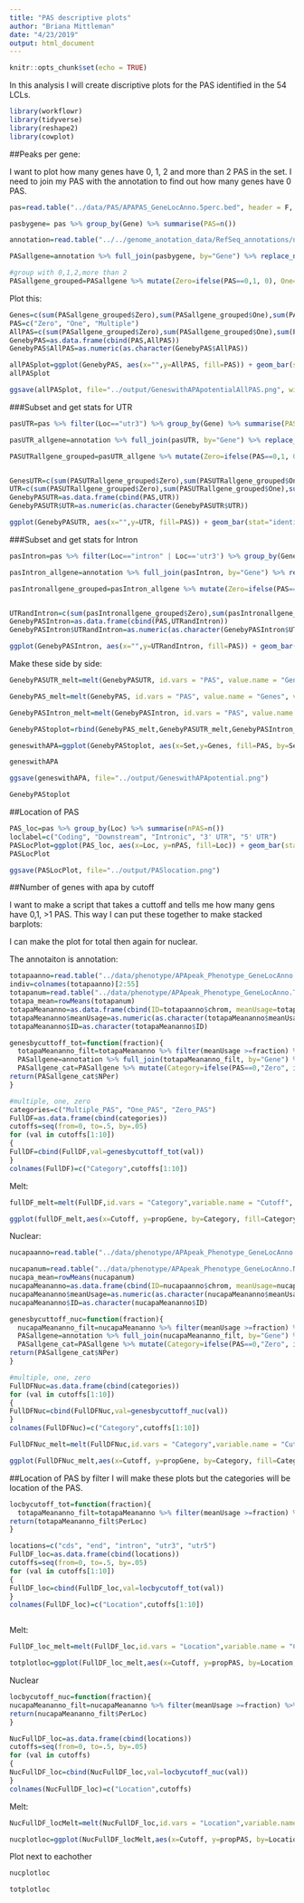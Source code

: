 ```yaml
---
title: "PAS descriptive plots"
author: "Briana Mittleman"
date: "4/23/2019"
output: html_document
---
```


```r
knitr::opts_chunk$set(echo = TRUE)
```

In this analysis I will create discriptive plots for the PAS identified in the 54 LCLs.  

```r
library(workflowr)
library(tidyverse)
library(reshape2)
library(cowplot)
```


##Peaks per gene: 

I want to plot how many genes have 0, 1, 2 and more than 2 PAS in the set. I need to join my PAS with the annotation to find out how many genes have 0 PAS.  

```r
pas=read.table("../data/PAS/APAPAS_GeneLocAnno.5perc.bed", header = F, stringsAsFactors = F, col.names = c("Chr", "start", "end", "PeakID", "score", "strand")) %>% separate(PeakID, into=c("peaknum", "geneAnno"), sep=":") %>% separate(geneAnno, into=c("Gene", "Loc"),sep="_")

pasbygene= pas %>% group_by(Gene) %>% summarise(PAS=n())

annotation=read.table("../../genome_anotation_data/RefSeq_annotations/ncbiRefSeq_FormatedallAnnotation.sort.bed", col.names = c("chr", "start", "end", "anno", "score", "strand")) %>% separate(anno, into=c("Loc", "Gene"),sep=":") %>% group_by(Gene) %>% summarise(annos=n()) %>% dplyr::select(Gene)

PASallgene=annotation %>% full_join(pasbygene, by="Gene") %>% replace_na(list(PAS=0)) 

#group with 0,1,2,more than 2
PASallgene_grouped=PASallgene %>% mutate(Zero=ifelse(PAS==0,1, 0), One=ifelse(PAS==1,1,0), Multiple=ifelse(PAS>1,1,0))

```


Plot this:  
```r
Genes=c(sum(PASallgene_grouped$Zero),sum(PASallgene_grouped$One),sum(PASallgene_grouped$Multiple))
PAS=c("Zero", "One", "Multiple")
AllPAS=c(sum(PASallgene_grouped$Zero),sum(PASallgene_grouped$One),sum(PASallgene_grouped$Multiple))
GenebyPAS=as.data.frame(cbind(PAS,AllPAS))
GenebyPAS$AllPAS=as.numeric(as.character(GenebyPAS$AllPAS))

allPASplot=ggplot(GenebyPAS, aes(x="",y=AllPAS, fill=PAS)) + geom_bar(stat="identity", width=.5) + scale_fill_brewer(palette="GnBu") + labs(title="Identified PAS per Gene", y="Genes",x="All Indentified PAS")
allPASplot

ggsave(allPASplot, file="../output/GeneswithAPApotentialAllPAS.png", width=3, height=5)
```

###Subset and get stats for UTR  

```r
pasUTR=pas %>% filter(Loc=="utr3") %>% group_by(Gene) %>% summarise(PAS=n())

pasUTR_allgene=annotation %>% full_join(pasUTR, by="Gene") %>% replace_na(list(PAS=0)) 

PASUTRallgene_grouped=pasUTR_allgene %>% mutate(Zero=ifelse(PAS==0,1, 0), One=ifelse(PAS==1,1,0), Multiple=ifelse(PAS>1,1,0))


GenesUTR=c(sum(PASUTRallgene_grouped$Zero),sum(PASUTRallgene_grouped$One),sum(PASUTRallgene_grouped$Multiple))
UTR=c(sum(PASUTRallgene_grouped$Zero),sum(PASUTRallgene_grouped$One),sum(PASUTRallgene_grouped$Multiple))
GenebyPASUTR=as.data.frame(cbind(PAS,UTR))
GenebyPASUTR$UTR=as.numeric(as.character(GenebyPASUTR$UTR))

ggplot(GenebyPASUTR, aes(x="",y=UTR, fill=PAS)) + geom_bar(stat="identity")

```



###Subset and get stats for Intron


```r
pasIntron=pas %>% filter(Loc=="intron" | Loc=='utr3') %>% group_by(Gene) %>% summarise(PAS=n())

pasIntron_allgene=annotation %>% full_join(pasIntron, by="Gene") %>% replace_na(list(PAS=0)) 

pasIntronallgene_grouped=pasIntron_allgene %>% mutate(Zero=ifelse(PAS==0,1, 0), One=ifelse(PAS==1,1,0), Multiple=ifelse(PAS>1,1,0))


UTRandIntron=c(sum(pasIntronallgene_grouped$Zero),sum(pasIntronallgene_grouped$One),sum(pasIntronallgene_grouped$Multiple))
GenebyPASIntron=as.data.frame(cbind(PAS,UTRandIntron))
GenebyPASIntron$UTRandIntron=as.numeric(as.character(GenebyPASIntron$UTRandIntron))

ggplot(GenebyPASIntron, aes(x="",y=UTRandIntron, fill=PAS)) + geom_bar(stat="identity")

```










Make these side by side:  

```r
GenebyPASUTR_melt=melt(GenebyPASUTR, id.vars = "PAS", value.name = "Genes", variable.name = "Set")

GenebyPAS_melt=melt(GenebyPAS, id.vars = "PAS", value.name = "Genes", variable.name = "Set")

GenebyPASIntron_melt=melt(GenebyPASIntron, id.vars = "PAS", value.name = "Genes", variable.name = "Set")

GenebyPAStoplot=rbind(GenebyPAS_melt,GenebyPASUTR_melt,GenebyPASIntron_melt)

geneswithAPA=ggplot(GenebyPAStoplot, aes(x=Set,y=Genes, fill=PAS, by=Set)) + geom_bar(stat="identity")+ scale_fill_brewer(palette="YlGnBu") + labs(title="Genes with APA poential")

geneswithAPA

```

```r
ggsave(geneswithAPA, file="../output/GeneswithAPApotential.png")
```

```r
GenebyPAStoplot
```

##Location of PAS

```r
PAS_loc=pas %>% group_by(Loc) %>% summarise(nPAS=n())
loclabel=c("Coding", "Downstream", "Intronic", "3' UTR", "5' UTR")
PASLocPlot=ggplot(PAS_loc, aes(x=Loc, y=nPAS, fill=Loc)) + geom_bar(stat="identity",width=.5)+ scale_fill_brewer(palette = "YlGnBu") + labs(x="Gene location", y="Number of identified PAS", title="Location distribution for identified PAS") + theme(legend.position = "none")+ scale_x_discrete(labels= loclabel)+theme(axis.text.x = element_text(angle = 90, hjust = 1))
PASLocPlot

ggsave(PASLocPlot, file="../output/PASlocation.png")

```
##Number of genes with apa by cutoff 

I want to make a script that takes a cuttoff and tells me how many gens have 0,1, >1 PAS. This way I can put these together to make stacked barplots:  

I can make the plot for total then again for nuclear. 

The annotaiton is annotation:  

```r


totapaanno=read.table("../data/phenotype/APApeak_Phenotype_GeneLocAnno.Total.fc",header = T,stringsAsFactors = F) 
indiv=colnames(totapaanno)[2:55]
totapanum=read.table("../data/phenotype/APApeak_Phenotype_GeneLocAnno.Total.CountsOnlyNumeric",header = F, col.names = indiv) 
totapa_mean=rowMeans(totapanum)
totapaMeananno=as.data.frame(cbind(ID=totapaanno$chrom, meanUsage=totapa_mean))
totapaMeananno$meanUsage=as.numeric(as.character(totapaMeananno$meanUsage))
totapaMeananno$ID=as.character(totapaMeananno$ID)
```


```r
genesbycuttoff_tot=function(fraction){
  totapaMeananno_filt=totapaMeananno %>% filter(meanUsage >=fraction) %>% separate(ID, into=c("chrom", "start","end", "peakID"),sep=":") %>% separate(peakID, into=c("Gene","loc", "strand", "peak"),sep="_") %>% group_by(Gene) %>% summarise(PAS=n())
  PASallgene=annotation %>% full_join(totapaMeananno_filt, by="Gene") %>% replace_na(list(PAS=0))
  PASallgene_cat=PASallgene %>% mutate(Category=ifelse(PAS==0,"Zero", ifelse(PAS==1, "One", "Multiple"))) %>% group_by(Category) %>% summarise(NPer=n())
return(PASallgene_cat$NPer)
}

```
```r
#multiple, one, zero 
categories=c("Multiple_PAS", "One_PAS", "Zero_PAS")
FullDF=as.data.frame(cbind(categories))
cutoffs=seq(from=0, to=.5, by=.05)
for (val in cutoffs[1:10])
{
FullDF=cbind(FullDF,val=genesbycuttoff_tot(val))
}
colnames(FullDF)=c("Category",cutoffs[1:10])
```

Melt:

```r
fullDF_melt=melt(FullDF,id.vars = "Category",variable.name = "Cutoff", value.name = "NGenes") %>% mutate(propGene=NGenes/nrow(annotation))

ggplot(fullDF_melt,aes(x=Cutoff, y=propGene, by=Category, fill=Category)) + geom_bar(width=.5, stat="identity") + scale_fill_brewer(palette="Purples") + labs(title="Proportion of genes with Multiple PAS by Total Usage filter",y="Proportion of 27115 genes", x="Usage Filter cutoff") + theme(axis.text.x = element_text(angle = 90, hjust = 1)) + scale_x_discrete(name="Usage Filter cutoff", breaks=c("0","0.1","0.2", "0.3", "0.4","0.5"))
```
Nuclear:  
```r


nucapaanno=read.table("../data/phenotype/APApeak_Phenotype_GeneLocAnno.Nuclear.fc",header = T,stringsAsFactors = F) 

nucapanum=read.table("../data/phenotype/APApeak_Phenotype_GeneLocAnno.Nuclear.CountsOnlyNumeric",header = F, col.names = indiv) 
nucapa_mean=rowMeans(nucapanum)
nucapaMeananno=as.data.frame(cbind(ID=nucapaanno$chrom, meanUsage=nucapa_mean))
nucapaMeananno$meanUsage=as.numeric(as.character(nucapaMeananno$meanUsage))
nucapaMeananno$ID=as.character(nucapaMeananno$ID)
```


```r
genesbycuttoff_nuc=function(fraction){
  nucapaMeananno_filt=nucapaMeananno %>% filter(meanUsage >=fraction) %>% separate(ID, into=c("chrom", "start","end", "peakID"),sep=":") %>% separate(peakID, into=c("Gene","loc", "strand", "peak"),sep="_") %>% group_by(Gene) %>% summarise(PAS=n())
  PASallgene=annotation %>% full_join(nucapaMeananno_filt, by="Gene") %>% replace_na(list(PAS=0))
  PASallgene_cat=PASallgene %>% mutate(Category=ifelse(PAS==0,"Zero", ifelse(PAS==1, "One", "Multiple"))) %>% group_by(Category) %>% summarise(NPer=n())
return(PASallgene_cat$NPer)
}
```


```r
#multiple, one, zero 
FullDFNuc=as.data.frame(cbind(categories))
for (val in cutoffs[1:10])
{
FullDFNuc=cbind(FullDFNuc,val=genesbycuttoff_nuc(val))
}
colnames(FullDFNuc)=c("Category",cutoffs[1:10])
```


```r
FullDFNuc_melt=melt(FullDFNuc,id.vars = "Category",variable.name = "Cutoff", value.name = "NGenes") %>% mutate(propGene=NGenes/nrow(annotation))

ggplot(FullDFNuc_melt,aes(x=Cutoff, y=propGene, by=Category, fill=Category)) + geom_bar( width=.5,stat="identity") + scale_fill_brewer(palette="Blues") + labs(title="Proportion of genes with Multiple PAS by Nuclear Usage filter",y="Proportion of 27115 genes", x="Usage Filter cutoff")
```
##Location of PAS by filter
I will make these plots but the categories will be location of the PAS.  

```r

locbycutoff_tot=function(fraction){
  totapaMeananno_filt=totapaMeananno %>% filter(meanUsage >=fraction) %>% separate(ID, into=c("chrom", "start","end", "peakID"),sep=":") %>% separate(peakID, into=c("Gene","loc", "strand", "peak"),sep="_") %>% group_by(loc) %>% summarise(PerLoc=n()) %>%filter(loc!= "008559")
return(totapaMeananno_filt$PerLoc)
}

```


```r

locations=c("cds", "end", "intron", "utr3", "utr5")
FullDF_loc=as.data.frame(cbind(locations))
cutoffs=seq(from=0, to=.5, by=.05)
for (val in cutoffs[1:10])
{
FullDF_loc=cbind(FullDF_loc,val=locbycutoff_tot(val))
}
colnames(FullDF_loc)=c("Location",cutoffs[1:10])



```


Melt:

```r
FullDF_loc_melt=melt(FullDF_loc,id.vars = "Location",variable.name = "Cutoff", value.name = "NPas") %>% group_by(Cutoff) %>%  mutate(propPAS=NPas/sum(NPas))

totplotloc=ggplot(FullDF_loc_melt,aes(x=Cutoff, y=propPAS, by=Location, fill=Location)) + geom_bar(width=.5, stat="identity") + scale_fill_brewer(palette="BuPu") + labs(title="PAS location\n Total Fraction",y="Proportion of PAS", x="Usage Filter cutoff")+ theme(axis.text.x = element_text(angle = 90, hjust = 1)) + scale_x_discrete(name="Usage Filter cutoff", breaks=c("0","0.1","0.2", "0.3", "0.4","0.5"))
```


Nuclear  

```r

locbycutoff_nuc=function(fraction){
nucapaMeananno_filt=nucapaMeananno %>% filter(meanUsage >=fraction) %>% separate(ID, into=c("chrom", "start","end", "peakID"),sep=":") %>% separate(peakID, into=c("Gene","loc", "strand", "peak"),sep="_") %>% group_by(loc) %>% summarise(PerLoc=n()) %>%filter(loc!= "008559")
return(nucapaMeananno_filt$PerLoc)
}

```


```r


NucFullDF_loc=as.data.frame(cbind(locations))
cutoffs=seq(from=0, to=.5, by=.05)
for (val in cutoffs)
{
NucFullDF_loc=cbind(NucFullDF_loc,val=locbycutoff_nuc(val))
}
colnames(NucFullDF_loc)=c("Location",cutoffs)

```


Melt:

```r
NucFullDF_locMelt=melt(NucFullDF_loc,id.vars = "Location",variable.name = "Cutoff", value.name = "NPas") %>% group_by(Cutoff) %>%  mutate(propPAS=NPas/sum(NPas))

nucplotloc=ggplot(NucFullDF_locMelt,aes(x=Cutoff, y=propPAS, by=Location, fill=Location)) + geom_bar(width = .5, stat="identity") + scale_fill_brewer(palette="YlGnBu") + labs(title="PAS location\n Nuclear Fraction",y="Proportion of PAS", x="Usage Filter cutoff")+ theme(axis.text.x = element_text(angle = 90, hjust = 1)) + scale_x_discrete(name="Usage Filter cutoff", breaks=c("0","0.1","0.2", "0.3", "0.4","0.5"))

```

Plot next to eachother 

```r
nucplotloc
```

```r
totplotloc
```

